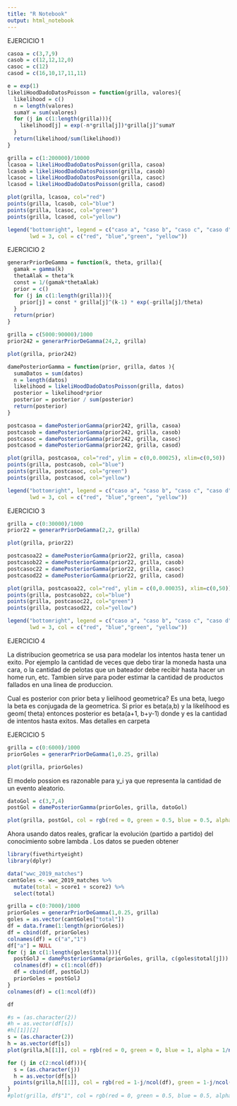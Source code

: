 ```yaml
---
title: "R Notebook"
output: html_notebook
---
```


EJERCICIO 1
```r
casoa = c(3,7,9)
casob = c(12,12,12,0)
casoc = c(12)
casod = c(16,10,17,11,11)
```
```r
e = exp(1)
likeliHoodDadoDatosPoisson = function(grilla, valores){
  likelihood = c()
  n = length(valores)
  sumaY = sum(valores)
  for (j in c(1:length(grilla))){
    likelihood[j] = exp(-n*grilla[j])*grilla[j]^sumaY
  }
  return(likelihood/sum(likelihood))
}
```

```r
grilla = c(1:200000)/10000
lcasoa = likeliHoodDadoDatosPoisson(grilla, casoa)
lcasob = likeliHoodDadoDatosPoisson(grilla, casob)
lcasoc = likeliHoodDadoDatosPoisson(grilla, casoc)
lcasod = likeliHoodDadoDatosPoisson(grilla, casod)

```
```r
plot(grilla, lcasoa, col="red")
points(grilla, lcasob, col="blue")
points(grilla, lcasoc, col="green")
points(grilla, lcasod, col="yellow")

legend("bottomright", legend = c("caso a", "caso b", "caso c", "caso d"),
       lwd = 3, col = c("red", "blue","green", "yellow"))
```
EJERCICIO 2


```r
generarPriorDeGamma = function(k, theta, grilla){
  gamak = gamma(k)
  thetaAlak = theta^k
  const = 1/(gamak*thetaAlak)
  prior = c()
  for (j in c(1:length(grilla))){
    prior[j] = const * grilla[j]^(k-1) * exp(-grilla[j]/theta)
  } 
  return(prior)
}
```

```r
grilla = c(5000:90000)/1000
prior242 = generarPriorDeGamma(24,2, grilla)
```
```r
plot(grilla, prior242)
```
```r
damePosteriorGamma = function(prior, grilla, datos ){
  sumaDatos = sum(datos)
  n = length(datos)
  likelihood = likeliHoodDadoDatosPoisson(grilla, datos)
  posterior = likelihood*prior
  posterior = posterior / sum(posterior)
  return(posterior)
}
```
```r
postcasoa = damePosteriorGamma(prior242, grilla, casoa)
postcasob = damePosteriorGamma(prior242, grilla, casob)
postcasoc = damePosteriorGamma(prior242, grilla, casoc)
postcasod = damePosteriorGamma(prior242, grilla, casod)

```

```r
plot(grilla, postcasoa, col="red", ylim = c(0,0.00025), xlim=c(0,50))
points(grilla, postcasob, col="blue")
points(grilla, postcasoc, col="green")
points(grilla, postcasod, col="yellow")

legend("bottomright", legend = c("caso a", "caso b", "caso c", "caso d"),
       lwd = 3, col = c("red", "blue","green", "yellow"))
```
EJERCICIO 3



```r
grilla = c(0:30000)/1000
prior22 = generarPriorDeGamma(2,2, grilla)
```
```r
plot(grilla, prior22)
```
```r
postcasoa22 = damePosteriorGamma(prior22, grilla, casoa)
postcasob22 = damePosteriorGamma(prior22, grilla, casob)
postcasoc22 = damePosteriorGamma(prior22, grilla, casoc)
postcasod22 = damePosteriorGamma(prior22, grilla, casod)

```

```r
plot(grilla, postcasoa22, col="red", ylim = c(0,0.00035), xlim=c(0,50))
points(grilla, postcasob22, col="blue")
points(grilla, postcasoc22, col="green")
points(grilla, postcasod22, col="yellow")

legend("bottomright", legend = c("caso a", "caso b", "caso c", "caso d"),
       lwd = 3, col = c("red", "blue","green", "yellow"))
```

EJERCICIO 4

La distribucion geometrica se usa para modelar los intentos hasta tener un exito. Por ejemplo la cantidad de veces que debo tirar la moneda hasta una cara, o la cantidad de pelotas que un bateador debe recibir hasta hacer un home run, etc. Tambien sirve para poder estimar la cantidad de productos fallados en una linea de produccion.

Cual es posterior con prior beta y lielihood geometrica? Es una beta, luego la beta es conjugada de la geometrica.
Si prior es beta(a,b) y la likelihood es geom( theta)
entonces posterior es beta(a+1, b+y-1) donde y es la cantidad de intentos hasta exitos. Mas detalles en carpeta

EJERCICIO 5
```r
grilla = c(0:6000)/1000
priorGoles = generarPriorDeGamma(1,0.25, grilla)

```
```r
plot(grilla, priorGoles)
```
El modelo possion es razonable para y_i ya que representa la cantidad de un evento aleatorio.

```r
datoGol = c(3,7,4)
postGol = damePosteriorGamma(priorGoles, grilla, datoGol)

```
```r
plot(grilla, postGol, col = rgb(red = 0, green = 0.5, blue = 0.5, alpha = 0.1))
```
Ahora usando datos reales, graficar la evolución (partido a partido) del conocimiento sobre lambda
. Los datos se pueden obtener

```r
library(fivethirtyeight)
library(dplyr)

data("wwc_2019_matches")
cantGoles <- wwc_2019_matches %>% 
  mutate(total = score1 + score2) %>% 
  select(total)
```
```r
grilla = c(0:7000)/1000
priorGoles = generarPriorDeGamma(1,0.25, grilla)
goles = as.vector(cantGoles["total"])
df = data.frame(1:length(priorGoles))
df = cbind(df, priorGoles)
colnames(df) = c("a","1")
df["a"] = NULL 
for (j in c(1:length(goles$total))){
  postGolJ = damePosteriorGamma(priorGoles, grilla, c(goles$total[j]))
  colnames(df) = c(1:ncol(df))
  df = cbind(df, postGolJ)
  priorGoles = postGolJ
}
colnames(df) = c(1:ncol(df))

```
```r
df
```

```r
#s = (as.character(2))
#h = as.vector(df[s])
#h[[1]][2]
s = (as.character(2))
h = as.vector(df[s])
plot(grilla,h[[1]], col = rgb(red = 0, green = 0, blue = 1, alpha = 1/ncol(df)), ylim=c(0, 0.003) )

for (j in c(2:ncol(df))){
  s = (as.character(j))
  h = as.vector(df[s])
  points(grilla,h[[1]], col = rgb(red = 1-j/ncol(df), green = 1-j/ncol(df), blue = j/ncol(df), alpha = j/ncol(df)) )
}
#plot(grilla, df$"1", col = rgb(red = 0, green = 0.5, blue = 0.5, alpha = 0.1))
```

